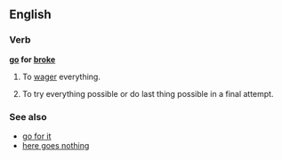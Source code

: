 ==English==
===Verb===
'''[[go]] for [[broke]]'''
#To [[wager]] everything.
#{{idiom}} To try everything possible or do last thing possible in a final attempt.

===See also===
*[[go for it]]
*[[here goes nothing]]